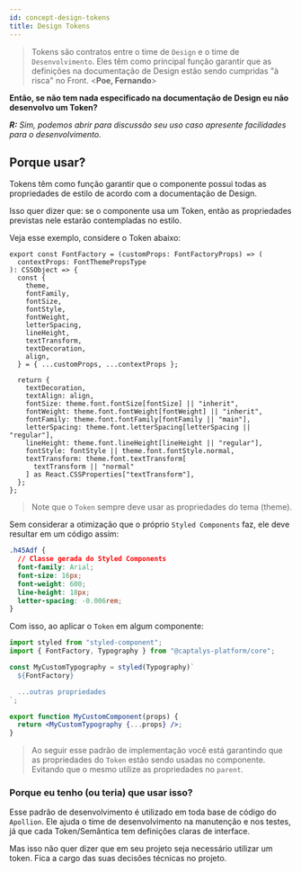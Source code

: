 ```yaml
---
id: concept-design-tokens
title: Design Tokens
---
```


> Tokens são contratos entre o time de `Design` e o time de `Desenvolvimento`. Eles têm como principal função garantir que as definições na documentação de Design estão sendo cumpridas "à risca" no Front. <**Poe, Fernando**>

**Então, se não tem nada especificado na documentação de Design eu não desenvolvo um Token?**

_**R:** Sim, podemos abrir para discussão seu uso caso apresente facilidades para o desenvolvimento._

## Porque usar?

Tokens têm como função garantir que o componente possui todas as propriedades de estilo de acordo com a documentação de Design.

Isso quer dizer que: se o componente usa um Token, então as propriedades previstas nele estarão contempladas no estilo.

Veja esse exemplo, considere o Token abaixo:

```tsx
export const FontFactory = (customProps: FontFactoryProps) => (
  contextProps: FontThemePropsType
): CSSObject => {
  const {
    theme,
    fontFamily,
    fontSize,
    fontStyle,
    fontWeight,
    letterSpacing,
    lineHeight,
    textTransform,
    textDecoration,
    align,
  } = { ...customProps, ...contextProps };

  return {
    textDecoration,
    textAlign: align,
    fontSize: theme.font.fontSize[fontSize] || "inherit",
    fontWeight: theme.font.fontWeight[fontWeight] || "inherit",
    fontFamily: theme.font.fontFamily[fontFamily || "main"],
    letterSpacing: theme.font.letterSpacing[letterSpacing || "regular"],
    lineHeight: theme.font.lineHeight[lineHeight || "regular"],
    fontStyle: fontStyle || theme.font.fontStyle.normal,
    textTransform: theme.font.textTransform[
      textTransform || "normal"
    ] as React.CSSProperties["textTransform"],
  };
};
```

> Note que o `Token` sempre deve usar as propriedades do tema (theme).

Sem considerar a otimização que o próprio `Styled Components` faz, ele deve resultar em um código assim:

```css
.h45Adf {
  // Classe gerada do Styled Components
  font-family: Arial;
  font-size: 16px;
  font-weight: 600;
  line-height: 18px;
  letter-spacing: -0.006rem;
}
```

Com isso, ao aplicar o `Token` em algum componente:

```jsx
import styled from "styled-component";
import { FontFactory, Typography } from "@captalys-platform/core";

const MyCustomTypography = styled(Typography)`
  ${FontFactory}

  ...outras propriedades
`;

export function MyCustomComponent(props) {
  return <MyCustomTypography {...props} />;
}
```

> Ao seguir esse padrão de implementação você está garantindo que as propriedades do `Token` estão sendo usadas no componente. Evitando que o mesmo utilize as propriedades no `parent`.

### Porque eu tenho (ou teria) que usar isso?

Esse padrão de desenvolvimento é utilizado em toda base de código do `Apollion`. Ele ajuda o time de desenvolvimento na manutenção e nos testes, já que cada Token/Semântica tem definições claras de interface.

Mas isso não quer dizer que em seu projeto seja necessário utilizar um token. Fica a cargo das suas decisões técnicas no projeto.
